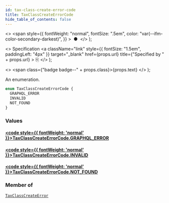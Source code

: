 ```yaml
---
id: tax-class-create-error-code
title: TaxClassCreateErrorCode
hide_table_of_contents: false
---
```


  <>
    <span
      style={{
        fontWeight: "normal",
        fontSize: ".5em",
        color: "var(--ifm-color-secondary-darkest)",
      }}
    >
      &nbsp;●&nbsp;
    </span>
  </>
);

  <>
    Specification
    <a
      className="link"
      style={{ fontSize: "1.5em", paddingLeft: "4px" }}
      target="\_blank"
      href={props.url}
      title={"Specified by " + props.url}
    >
      ⎘
    </a>
  </>
);

  <>
    <span class={"badge badge--" + props.class}>{props.text}</span>
  </>
);

An enumeration.

```graphql
enum TaxClassCreateErrorCode {
  GRAPHQL_ERROR
  INVALID
  NOT_FOUND
}
```

### Values

#### [<code style={{ fontWeight: 'normal' }}>TaxClassCreateErrorCode.<b>GRAPHQL_ERROR</b></code>](#)

>

#### [<code style={{ fontWeight: 'normal' }}>TaxClassCreateErrorCode.<b>INVALID</b></code>](#)

>

#### [<code style={{ fontWeight: 'normal' }}>TaxClassCreateErrorCode.<b>NOT_FOUND</b></code>](#)

>

### Member of

[`TaxClassCreateError`](../../../developer/api-reference/objects/tax-class-create-error) <Badge class="secondary" text="object"/>
